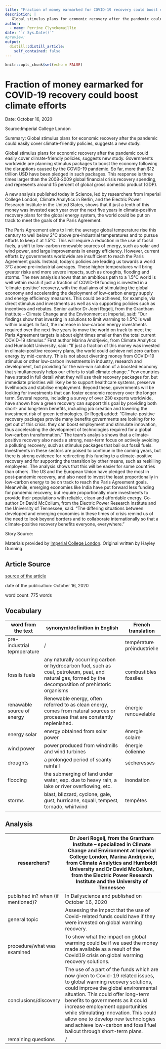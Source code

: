 ```yaml
---
title: "Fraction of money earmarked for COVID-19 recovery could boost climate efforts"
description: |
   Global stimulus plans for economic recovery after the pandemic could easily cover climate-friendly policies, suggests a new study.
author:
  - name: Perrine Clynckemaillie
date: "`r Sys.Date()`"
#preview: 
output:
  distill::distill_article:
    self_contained: false
---
```


```r
knitr::opts_chunk$set(echo = FALSE)
```

# Fraction of money earmarked for COVID-19 recovery could boost climate efforts
  
Date: October 16, 2020
  
Source:Imperial College London
  
Summary: Global stimulus plans for economic recovery after the pandemic could easily cover climate-friendly policies, suggests a new study.
  
Global stimulus plans for economic recovery after the pandemic could easily cover climate-friendly policies, suggests new study.
Governments worldwide are planning stimulus packages to boost the economy following the disruptions caused by the COVID-19 pandemic. So far, more than $12 trillion USD have been pledged in such packages. This response is three times larger than the 2008-2009 global financial crisis recovery spending, and represents around 15 percent of global gross domestic product (GDP).
  
A new analysis published today in Science, led by researchers from Imperial College London, Climate Analytics in Berlin, and the Electric Power Research Institute in the United States, shows that if just a tenth of this money was invested each year over the next five years in climate-positive recovery plans for the global energy system, the world could be put on track to meet the goals of the Paris Agreement.
  
The Paris Agreement aims to limit the average global temperature rise this century to well below 2°C above pre-industrial temperatures and to pursue efforts to keep it at 1.5°C. This will require a reduction in the use of fossil fuels, a shift to low-carbon renewable sources of energy, such as solar and wind power, and large improvements in energy efficiency.
However, current efforts by governments worldwide are insufficient to reach the Paris Agreement goals. Instead, today's policies are leading us towards a world 3°C above pre-industrial averages. These higher temperatures will bring greater risks and more severe impacts, such as droughts, flooding and storms.
The new analysis shows that an ambitious path to a 1.5°C world is well within reach if just a fraction of COVID-19 funding is invested in a 'climate-positive' recovery, with the dual aims of stimulating the global economy and accelerating the deployment of low-carbon energy supply and energy efficiency measures. This could be achieved, for example, via direct stimulus and investments as well as via supporting policies such as incentives and rebates.
Senior author Dr Joeri Rogelj, from the Grantham Institute -- Climate Change and the Environment at Imperial, said: "Our findings show that investing in solutions to limit warming to 1.5°C is well within budget. In fact, the increase in low-carbon energy investments required over the next five years to move the world on track to meet the Paris Agreement targets is about eight times smaller than the total current COVID-19 stimulus."
First author Marina Andrijevic, from Climate Analytics and Humboldt University, said: "If just a fraction of this money was invested in climate-positive recovery plans, the world could achieve net zero carbon energy by mid-century. This is not about diverting money from COVID-19 stimulus or other low-carbon investments in industry, research and development, but providing for the win-win solution of a boosted economy that simultaneously helps our efforts to stall climate change."
Few countries have stated in full detail what they will use their recovery packages for, but immediate priorities will likely be to support healthcare systems, preserve livelihoods and stabilise employment. Beyond these, governments will be looking for investments that can foster economic recovery over the longer term.
Several reports, including a survey of over 230 experts worldwide, have shown how a green recovery can support this goal by providing both short- and long-term benefits, including job creation and lowering the investment risk of green technologies.
Dr Rogelj added: "Climate-positive recovery packages provide many benefits governments are looking for to get out of this crisis: they can boost employment and stimulate innovation, thus accelerating the development of technologies required for a global low-carbon transformation."
The team's analysis shows that a climate-positive recovery also needs a strong, near-term focus on actively avoiding a polluting recovery, such as stimulus packages that bail out fossil fuels. Investments in these sectors are poised to continue in the coming years, but there is strong evidence for redirecting this funding to a climate-positive recovery and for supporting the transition by other means, such as reskilling employees.
The analysis shows that this will be easier for some countries than others. The US and the European Union have pledged the most in post-pandemic recovery, and also need to invest the least proportionally in low-carbon energy to be on track to reach the Paris Agreement goals. Meanwhile, emerging economies like India have put forward less funding for pandemic recovery, but require proportionally more investments to provide their populations with reliable, clean and affordable energy.
Co-author Dr David McCollum, from the Electric Power Research Institute and the University of Tennessee, said: "The differing situations between developed and emerging economies in these times of crisis remind us of the need to look beyond borders and to collaborate internationally so that a climate-positive recovery benefits everyone, everywhere."
  
Story Source:
  
Materials provided by [Imperial College London](https://www.imperial.ac.uk/). Original written by Hayley Dunning.

## Article Source
[source of the article](https://www.sciencedaily.com/releases/2020/10/201015173135.html)
  
date of the publication: October 16, 2020
  
word count: 775 words

## Vocabulary

| word from the text          | synonym/definition in English                                                                                                                              | French translation          |
|-----------------------------|------------------------------------------------------------------------------------------------------------------------------------------------------------|-----------------------------|
| pre-industrial tepmperature | /                                                                                                                                                          | température préindustrielle |
| fossils fuels               | any naturally occurring carbon or hydrocarbon fuel,  such as coal, petroleum, peat, and natural gas,  formed by the decomposition of prehistoric organisms | combustibles fossiles       |
| renawable source of energy  | Renewable energy, often referred to as clean energy,  comes from natural sources or processes that are constantly replenished.                             | énergie renouvelable        |
| energy solar                | energy obtained from solar power                                                                                                                           | énergie solaire             |
| wind power                  | power produced from windmills and wind turbines                                                                                                            | énergie éolienne            |
| droughts                    | a prolonged period of scanty rainfall                                                                                                                      | sécheresses                 |
| flooding                    | the submerging of land under water, esp. due to heavy rain,  a lake or river overflowing, etc.                                                             | inondation                  |
| storms                      | blast, blizzard, cyclone, gale, gust, hurricane,  squall, tempest, tornado, whirlwind                                                                      | tempêtes                    |


## Analysis 

| researchers?                       | Dr Joeri Rogelj, from the Grantham Institute --  specialized in Climate Change and Environment at Imperial College London, Marina Andrijevic, from Climate Analytics and Humboldt University and Dr David McCollum, from the Electric Power Research Institute and the University of Tennessee                                                                                                                                   |
|------------------------------------|----------------------------------------------------------------------------------------------------------------------------------------------------------------------------------------------------------------------------------------------------------------------------------------------------------------------------------------------------------------------------------------------------------------------------------|
| published in? when (if mentioned)? | In Dailyscience and published on October 16, 2020                                                                                                                                                                                                                                                                                                                                                                                |
| general topic                      | Assessing the impact that the use of Covid-related funds could have if they were invested on global warming recovery.                                                                                                                                                                                                                                                                                                            |
| procedure/what was examined        | To show what the impact on global warming could be if we used the money made available as a result of the Covid19 crisis on global warming recovery solutions.                                                                                                                                                                                                                                                                   |
| conclusions/discovery              | The use of a part of the funds which are now given to Covid-19 related issues, to global warming recovery solutions, could improve the global environmental situation.  This could offer long-term benefits to governments as it could increase employment opportunities while stimulating innovation. This could allow one to develop new technologies and achieve low-carbon and fossil fuel bailout through short-term plans. |
| remaining questions                | /                                                                                                                                                                                                                                                                                                                                                                                                                                | 

